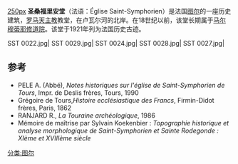 [[文件:SST_0026.jpg|250px]]
'''圣桑福里安堂'''（法语：Église Saint-Symphorien）是法国[[图尔|图尔]]的一座历史建筑，[[罗马天主教|罗马天主教]]教堂，在卢瓦尔河的北岸。在18世纪以前，该堂长期属于[[马尔穆蒂耶修道院|马尔穆蒂耶修道院]]。该堂于1921年列为法国历史古迹。

<gallery>
SST 0022.jpg|
SST 0029.jpg|
SST 0024.jpg|
SST 0028.jpg|
SST 0027.jpg|
</gallery>

==参考==
{{References}}
* PELE A. (Abbé), ''Notes historiques sur l'église de Saint-Symphorien de Tours'', Impr. de Deslis frères, Tours, 1990
* Grégoire de Tours,'' Histoire ecclésiastique des Francs'', Firmin-Didot frères, Paris, 1862
* RANJARD R., ''La Touraine archéologique'', 1986
* Mémoire de maîtrise par Sylvain Koekenbier : ''Topographie historique et analyse morphologique de Saint-Symphorien et Sainte Rodegonde : XIème et XVIIIème siècle''
[[分类:图尔|分类:图尔]]